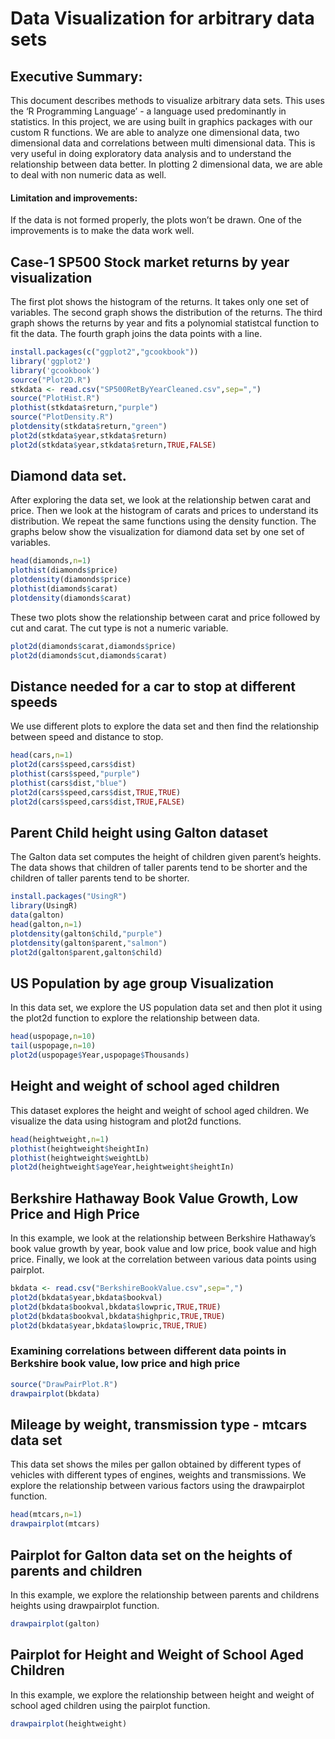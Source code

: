 # Data Visualization for arbitrary data sets
## Executive Summary:
This document describes methods to visualize arbitrary data sets. This uses the 'R Programming Language' - a language used predominantly in statistics.
In this project, we are using built in graphics packages with our custom R functions. 
We are able to analyze one dimensional data, two dimensional data and correlations between multi dimensional data.
This is very useful in doing exploratory data analysis and to understand the relationship between data better.
In plotting 2 dimensional data, we are able to deal with non numeric data as well.

#### Limitation and improvements: 
If the data is not formed properly, the plots won't be drawn. One of the improvements is to make the data work well.

## Case-1 SP500 Stock market returns by year visualization
The first plot shows the histogram of the returns. It takes only one set of variables. The second graph shows the distribution of the returns.
The third graph shows the returns by year and fits a polynomial statistcal function to fit the data. The fourth graph joins the data points with a line.
```r
install.packages(c("ggplot2","gcookbook"))
library('ggplot2')
library('gcookbook')
source("Plot2D.R")
stkdata <- read.csv("SP500RetByYearCleaned.csv",sep=",")
source("PlotHist.R")
plothist(stkdata$return,"purple")
source("PlotDensity.R")
plotdensity(stkdata$return,"green")
plot2d(stkdata$year,stkdata$return)
plot2d(stkdata$year,stkdata$return,TRUE,FALSE)
```


## Diamond data set. 
After exploring the data set, we look at the relationship betwen carat and price. Then we look at the histogram of carats and prices to understand its distribution. We repeat the same functions using the density function.
The graphs below show the visualization for diamond data set by one set of variables.
```r
head(diamonds,n=1)
plothist(diamonds$price)
plotdensity(diamonds$price)
plothist(diamonds$carat)
plotdensity(diamonds$carat)
```
These two plots show the relationship between carat and price followed by cut and carat. The cut type is not a numeric variable.
```r
plot2d(diamonds$carat,diamonds$price)
plot2d(diamonds$cut,diamonds$carat)
```


## Distance needed for a car to stop at different speeds
We use different plots to explore the data set and then find the relationship between speed and distance to stop.
```r
head(cars,n=1)
plot2d(cars$speed,cars$dist)
plothist(cars$speed,"purple")
plothist(cars$dist,"blue")
plot2d(cars$speed,cars$dist,TRUE,TRUE)
plot2d(cars$speed,cars$dist,TRUE,FALSE)
```

## Parent Child height using Galton dataset
The Galton data set computes the height of children given parent's heights. 
The data shows that children of taller parents tend to be shorter and the children of taller parents tend to be shorter.
```r
install.packages("UsingR")
library(UsingR)
data(galton)
head(galton,n=1)
plotdensity(galton$child,"purple")
plotdensity(galton$parent,"salmon")
plot2d(galton$parent,galton$child)
```

## US Population by age group Visualization
In this data set, we explore the US population data set and then plot it using the plot2d function to explore the relationship
between data.
```r
head(uspopage,n=10)
tail(uspopage,n=10)
plot2d(uspopage$Year,uspopage$Thousands)
```

## Height and weight of school aged children
This dataset explores the height and weight of school aged children. We visualize the data using histogram and plot2d functions.
```r
head(heightweight,n=1)
plothist(heightweight$heightIn)
plothist(heightweight$weightLb)
plot2d(heightweight$ageYear,heightweight$heightIn)
```
## Berkshire Hathaway Book Value Growth, Low Price and High Price
In this example, we look at the relationship between Berkshire Hathaway's book value growth by year, book value and low price, book value and high price.
Finally, we look at the correlation between various data points using pairplot.
```r
bkdata <- read.csv("BerkshireBookValue.csv",sep=",")
plot2d(bkdata$year,bkdata$bookval)
plot2d(bkdata$bookval,bkdata$lowpric,TRUE,TRUE)
plot2d(bkdata$bookval,bkdata$highpric,TRUE,TRUE)
plot2d(bkdata$year,bkdata$lowpric,TRUE,TRUE)
```
### Examining correlations between different data points in Berkshire book value, low price and high price
```r
source("DrawPairPlot.R")
drawpairplot(bkdata)
```

## Mileage by weight, transmission type - mtcars data set
This data set shows the miles per gallon obtained by different types of vehicles with different types of engines, weights and transmissions.
We explore the relationship between various factors using the drawpairplot function.
```r
head(mtcars,n=1)
drawpairplot(mtcars)
```

## Pairplot for Galton data set on the heights of parents and children
In this example, we explore the relationship between parents and childrens heights using drawpairplot function.
```r
drawpairplot(galton)
```

## Pairplot for Height and Weight of School Aged Children
In this example, we explore the relationship between height and weight of school aged children using the pairplot function.
```r
drawpairplot(heightweight)
```